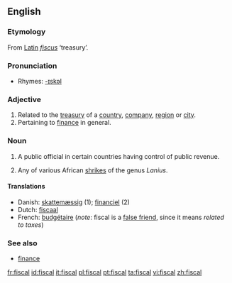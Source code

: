 ==English==

===Etymology===
From [[Latin]] ''[[fiscus]]'' ‘treasury’.

===Pronunciation===
{{IPA|/ˈfɪskəl/}}
*Rhymes: [[Rhymes:English:-ɪskəl|-ɪskəl]]

===Adjective===
{{en-adj}}

# Related to the [[treasury]] of a [[country]], [[company]], [[region]] or [[city]].
# Pertaining to [[finance]] in general.

===Noun===
{{en-noun}}

# A public official in certain countries having control of public revenue.
# {{italbrac|after Afrikaans [[fiskaal]] ‘public official, hangman’}} Any of various African [[shrike]]s of the genus ''Lanius''.

====Translations====
*Danish: [[skattemæssig]] (1); [[financiel]] (2)
*Dutch: [[fiscaal]]
*French: [[budgétaire]] (''note'': fiscal is a [[false friend]], since it means ''related to taxes'')

===See also===
*[[finance]]

[[fr:fiscal]]
[[id:fiscal]]
[[it:fiscal]]
[[pl:fiscal]]
[[pt:fiscal]]
[[ta:fiscal]]
[[vi:fiscal]]
[[zh:fiscal]]